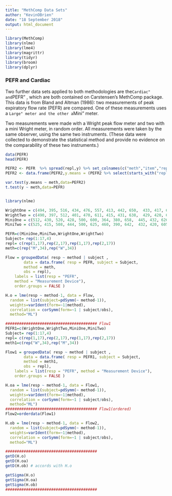 ```yaml
---
title: "MethComp Data Sets"
author: "KevinOBrien"
date: "18 September 2018"
output: html_document
---
```


```r
library(MethComp)
library(nlme)
library(lme4)
library(magrittr)
library(tidyr)
library(broom)
library(dplyr)
```


### PEFR and Cardiac
	
Two further data sets applied to both methodologies are the``Cardiac" and ``PEFR" , which are both contained on Carstensen's MethComp package. This data is from Bland and Altman (1986): two measurements of peak expiratory flow rate (PEFR) are compared. One of these measurements uses a ``Large" meter and the other a ``Mini" meter.
	
Two measurements were made with a Wright peak flow meter and two with a mini Wright meter, in random order.  All measurements were taken by the same observer, using the same two instruments. (These data were collected to demonstrate the statistical method and provide no evidence on the comparability of these two instruments.)
	


```r
data(PEFR)
head(PEFR)
```


```r
PEFR2 <- PEFR  %>% spread(repl,y) %>% set_colnames(c("meth","item","repl1","repl2")) 
PEFR2 <- data.frame(PEFR2,y.means = (PEFR2 %>% select(starts_with("repl")) %>% rowMeans(na.rm=TRUE) ))
```

```r

var.test(y.means ~ meth,data=PEFR2)
t.test(y ~ meth,data=PEFR)



```


```r

library(nlme)

WrightOne = c(494, 395, 516, 434, 476, 557, 413, 442, 650,  433, 417, 656, 267, 478, 178, 423, 427)
WrightTwo = c(490, 397, 512, 401, 470, 611, 415, 431, 638,  429, 420, 633, 275, 492, 165, 372, 421)
MiniOne = c(512, 430, 520, 428, 500, 600, 364, 380, 658,  445, 432, 626, 260, 477, 259, 350, 451)
MiniTwo = c(525, 415, 508, 444, 500, 625, 460, 390, 642,  432, 420, 605, 227, 467, 268, 370, 443)

PEFR=c(MiniOne,MiniTwo,WrightOne,WrightTwo)
Subject= rep(1:17,4)
repl= c(rep(1,17),rep(2,17),rep(1,17),rep(2,17))
meth=c(rep("M",34),rep("W",34))

Flow = groupedData( resp ~ method | subject ,
        data = data.frame( resp = PEFR, subject = Subject,
        method = meth,
        obs = repl),
    labels = list(resp = "PEFR", 
    method = "Measurement Device"),
    order.groups = FALSE )

H.o = lme(resp ~ method-1, data = Flow,
  random = list(subject=pdSymm(~ method-1)),
  weights=varIdent(form=~1|method), 
  correlation = corSymm(form=~1 | subject/obs), 
  method="ML")

######################################## Flow1
PEFR1=c(WrightOne,WrightTwo,MiniOne,MiniTwo)
Subject= rep(1:17,4)
repl= c(rep(1,17),rep(2,17),rep(1,17),rep(2,17))
meth1=c(rep("W",34),rep("M",34))

Flow1 = groupedData( resp ~ method | subject ,
        data = data.frame( resp = PEFR1, subject = Subject,
        method = meth1,
        obs = repl),
    labels = list(resp = "PEFR", method = "Measurement Device"),
    order.groups = FALSE )

H.oa = lme(resp ~ method-1, data = Flow1,
  random = list(subject=pdSymm(~ method-1)),
  weights=varIdent(form=~1|method), 
  correlation = corSymm(form=~1 | subject/obs), 
  method="ML")
######################################## Flow1(ordered)
Flow2=orderdata(Flow1)

H.ob = lme(resp ~ method-1, data = Flow2,
  random = list(subject=pdSymm(~ method-1)),
  weights=varIdent(form=~1|method), 
  correlation = corSymm(form=~1 | subject/obs), 
  method="ML")

########################################
getD(H.o)
getD(H.oa)
getD(H.ob) # accords with H.o

getSigma(H.o)
getSigma(H.oa)
getSigma(H.ob)
########################################

```